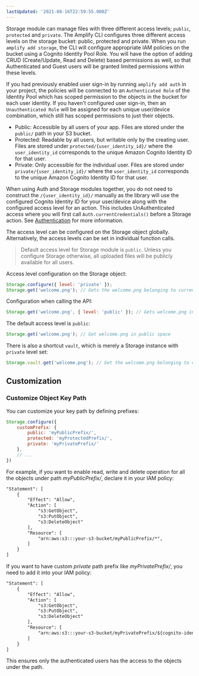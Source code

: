 ```yaml
---
lastUpdated: '2021-08-16T22:59:55.000Z'
---
```

Storage module can manage files with three different access levels; `public`, `protected` and `private`. The Amplify CLI configures three different access levels on the storage bucket: public, protected and private. When you run `amplify add storage`, the CLI will configure appropriate IAM policies on the bucket using a Cognito Identity Pool Role. You will have the option of adding CRUD (Create/Update, Read and Delete) based permissions as well, so that Authenticated and Guest users will be granted limited permissions within these levels.

If you had previously enabled user sign-in by running `amplify add auth` in your project, the policies will be connected to an `Authenticated Role` of the Identity Pool which has scoped permission to the objects in the bucket for each user identity. If you haven't configured user sign-in, then an `Unauthenticated Role` will be assigned for each unique user/device combination, which still has scoped permissions to just their objects.

* Public: Accessible by all users of your app. Files are stored under the `public/` path in your S3 bucket.
* Protected: Readable by all users, but writable only by the creating user. Files are stored under `protected/{user_identity_id}/` where the `user_identity_id` corresponds to the unique Amazon Cognito Identity ID for that user.
* Private: Only accessible for the individual user. Files are stored under `private/{user_identity_id}/` where the `user_identity_id` corresponds to the unique Amazon Cognito Identity ID for that user.

When using Auth and Storage modules together, you do not need to construct the `/{user_identity_id}/` manually as the library will use the configured Cognito Identity ID for your user/device along with the configured access level for an action. This includes UnAuthenticated access where you will first call `Auth.currentCredentials()` before a Storage action. See [Authentication](/lib/auth/overview) for more information.

The access level can be configured on the Storage object globally. Alternatively, the access levels can be set in individual function calls.

> Default access level for Storage module is `public`. Unless you configure Storage otherwise, all uploaded files will be publicly available for all users.

Access level configuration on the Storage object:

```javascript
Storage.configure({ level: 'private' });
Storage.get('welcome.png'); // Gets the welcome.png belonging to current user
```

Configuration when calling the API:

```javascript
Storage.get('welcome.png', { level: 'public' }); // Gets welcome.png in public space
```

The default access level is `public`:
```javascript
Storage.get('welcome.png'); // Get welcome.png in public space
```

There is also a shortcut `vault`, which is merely a Storage instance with `private` level set:

```javascript
Storage.vault.get('welcome.png'); // Get the welcome.png belonging to current user
```

## Customization 

### Customize Object Key Path 

You can customize your key path by defining prefixes:

```javascript
Storage.configure({
    customPrefix: {
        public: 'myPublicPrefix/',
        protected: 'myProtectedPrefix/',
        private: 'myPrivatePrefix/'
    },
    // ...
})
```

For example, if you want to enable read, write and delete operation for all the objects under path *myPublicPrefix/*,  declare it in your IAM policy:

```xml
"Statement": [
    {
        "Effect": "Allow",
        "Action": [
            "s3:GetObject",
            "s3:PutObject",
            "s3:DeleteObject"
        ],
        "Resource": [
            "arn:aws:s3:::your-s3-bucket/myPublicPrefix/*",
        ]
    }
]
```

If you want to have custom *private* path prefix like *myPrivatePrefix/*, you need to add it into your IAM policy:
```xml
"Statement": [
    {
        "Effect": "Allow",
        "Action": [
            "s3:GetObject",
            "s3:PutObject",
            "s3:DeleteObject"
        ],
        "Resource": [
            "arn:aws:s3:::your-s3-bucket/myPrivatePrefix/${cognito-identity.amazonaws.com:sub}/*"
        ]
    }
]
```
This ensures only the authenticated users has the access to the objects under the path.
